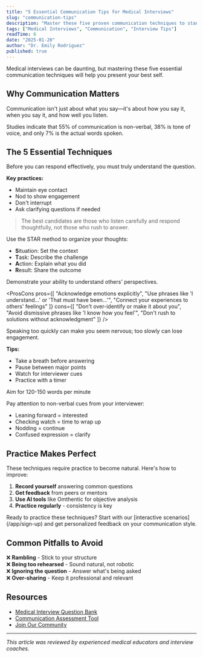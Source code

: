 ```yaml
---
title: "5 Essential Communication Tips for Medical Interviews"
slug: "communication-tips"
description: "Master these five proven communication techniques to stand out in your next medical school or residency interview."
tags: ["Medical Interviews", "Communication", "Interview Tips"]
readTime: 6
date: "2025-01-20"
author: "Dr. Emily Rodriguez"
published: true
---
```


Medical interviews can be daunting, but mastering these five essential communication techniques will help you present your best self.

## Why Communication Matters

Communication isn't just about what you say—it's about how you say it, when you say it, and how well you listen.

<Callout type="info" title="Research Shows">
  Studies indicate that 55% of communication is non-verbal, 38% is tone of voice, and only 7% is the actual words spoken.
</Callout>

## The 5 Essential Techniques

<Step number={1} title="Active Listening">

Before you can respond effectively, you must truly understand the question.

**Key practices:**
- Maintain eye contact
- Nod to show engagement
- Don't interrupt
- Ask clarifying questions if needed

<BlockQuote author="Dr. James Chen" role="Admissions Director">
  The best candidates are those who listen carefully and respond thoughtfully, not those who rush to answer.
</BlockQuote>

</Step>

<Step number={2} title="Structure Your Response">

Use the STAR method to organize your thoughts:

- **S**ituation: Set the context
- **T**ask: Describe the challenge
- **A**ction: Explain what you did
- **R**esult: Share the outcome

</Step>

<Step number={3} title="Show Empathy">

Demonstrate your ability to understand others' perspectives.

<ProsCons 
  pros={[
    "Acknowledge emotions explicitly",
    "Use phrases like 'I understand...' or 'That must have been...'",
    "Connect your experiences to others' feelings"
  ]}
  cons={[
    "Don't over-identify or make it about you",
    "Avoid dismissive phrases like 'I know how you feel'",
    "Don't rush to solutions without acknowledgment"
  ]}
/>

</Step>

<Step number={4} title="Manage Your Pace">

Speaking too quickly can make you seem nervous; too slowly can lose engagement.

**Tips:**
- Take a breath before answering
- Pause between major points
- Watch for interviewer cues
- Practice with a timer

<InlineNote>Aim for 120-150 words per minute</InlineNote>

</Step>

<Step number={5} title="Read the Room">

Pay attention to non-verbal cues from your interviewer:

- Leaning forward = interested
- Checking watch = time to wrap up
- Nodding = continue
- Confused expression = clarify

</Step>

## Practice Makes Perfect

These techniques require practice to become natural. Here's how to improve:

1. **Record yourself** answering common questions
2. **Get feedback** from peers or mentors
3. **Use AI tools** like Omthentic for objective analysis
4. **Practice regularly** - consistency is key

<Callout type="success" title="Next Steps">
  Ready to practice these techniques? Start with our [interactive scenarios](/app/sign-up) and get personalized feedback on your communication style.
</Callout>

## Common Pitfalls to Avoid

❌ **Rambling** - Stick to your structure  
❌ **Being too rehearsed** - Sound natural, not robotic  
❌ **Ignoring the question** - Answer what's being asked  
❌ **Over-sharing** - Keep it professional and relevant  

## Resources

- [Medical Interview Question Bank](/resources/guides)
- [Communication Assessment Tool](/app/sign-up)
- [Join Our Community](/community)

---

*This article was reviewed by experienced medical educators and interview coaches.*

